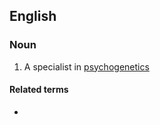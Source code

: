 ==English==

===Noun===
{{en-noun}}

# A specialist in [[psychogenetics]]

====Related terms====
* {{l|en|psychogenetic}}